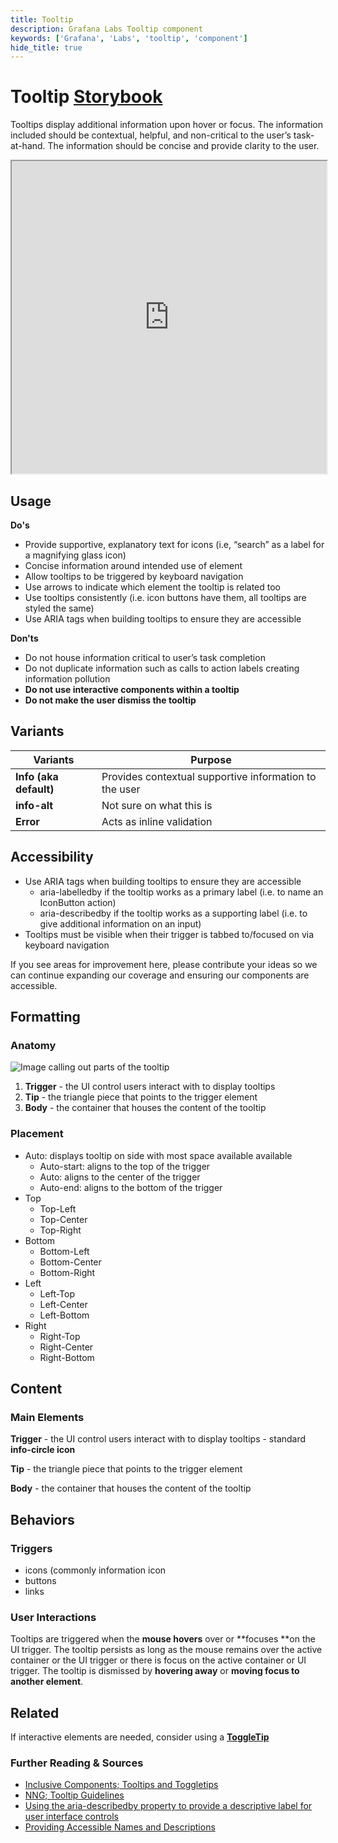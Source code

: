 ```yaml
---
title: Tooltip
description: Grafana Labs Tooltip component
keywords: ['Grafana', 'Labs', 'tooltip', 'component']
hide_title: true
---
```



# Tooltip <Badge text='ready' color='green'></Badge> <a href='https://developers.grafana.com/ui/latest/index.html?path=/story/overlays-tooltip--basic' target='_blank' className='header-links'>Storybook <Icon name="external-link-alt"/> </a>

Tooltips display additional information upon hover or focus. The information included should be contextual, helpful, and non-critical to the user’s task-at-hand. The information should be concise and provide clarity to the user.

<iframe
  src="https://developers.grafana.com/ui/latest/index.html?path=/story/overlays-tooltip--basic&full=1&shortcuts=false&singleStory=true"
  width="100%"
  height="500px"
></iframe>

## Usage

<b>Do's</b>

- Provide supportive, explanatory text for icons (i.e, “search” as a label for a magnifying glass icon)
- Concise information around intended use of element
- Allow tooltips to be triggered by keyboard navigation
- Use arrows to indicate which element the tooltip is related too
- Use tooltips consistently (i.e. icon buttons have them, all tooltips are styled the same)
- Use ARIA tags when building tooltips to ensure they are accessible

<b>Don'ts</b>

- Do not house information critical to user’s task completion
- Do not duplicate information such as calls to action labels creating information pollution
- **Do not use interactive components within a tooltip**
- **Do not make the user dismiss the tooltip**

## Variants

| Variants               | Purpose                                                |
| ---------------------- | ------------------------------------------------------ |
| **Info (aka default)** | Provides contextual supportive information to the user |
| **info-alt**           | Not sure on what this is                               |
| **Error**              | Acts as inline validation                              |

## Accessibility

- Use ARIA tags when building tooltips to ensure they are accessible
  - aria-labelledby if the tooltip works as a primary label (i.e. to name an IconButton action)
  - aria-describedby if the tooltip works as a supporting label (i.e. to give additional information on an input)
- Tooltips must be visible when their trigger is tabbed to/focused on via keyboard navigation

<InfoBox title="👋 &nbsp; Hi there!" severity="info">
  If you see areas for improvement here, please contribute your ideas so we can continue expanding our coverage and
  ensuring our components are accessible.
</InfoBox>

## Formatting

### Anatomy

![Image calling out parts of the tooltip](/img/tooltip_anatomy.png 'Image calling out parts of the tooltip')

1. **Trigger** - the UI control users interact with to display tooltips
2. **Tip** - the triangle piece that points to the trigger element
3. **Body** - the container that houses the content of the tooltip

### Placement

- Auto: displays tooltip on side with most space available available
  - Auto-start: aligns to the top of the trigger
  - Auto: aligns to the center of the trigger
  - Auto-end: aligns to the bottom of the trigger
- Top
  - Top-Left
  - Top-Center
  - Top-Right
- Bottom
  - Bottom-Left
  - Bottom-Center
  - Bottom-Right
- Left
  - Left-Top
  - Left-Center
  - Left-Bottom
- Right
  - Right-Top
  - Right-Center
  - Right-Bottom

## Content

### Main Elements

**Trigger** - the UI control users interact with to display tooltips - standard **info-circle icon**

**Tip** - the triangle piece that points to the trigger element

**Body** - the container that houses the content of the tooltip

## Behaviors

### Triggers

- icons (commonly information icon
- buttons
- links

### User Interactions

Tooltips are triggered when the **mouse hovers** over or **focuses **on the UI trigger. The tooltip persists as long as the mouse remains over the active container or the UI trigger or there is focus on the active container or UI trigger. The tooltip is dismissed by **hovering away** or **moving focus to another element**.

## Related

If interactive elements are needed, consider using a **[ToggleTip](/design-system/Components/toggletip)**

### Further Reading & Sources

- [Inclusive Components; Tooltips and Toggletips](https://inclusive-components.design/tooltips-toggletips/)
- [NNG; Tooltip Guidelines](https://www.nngroup.com/articles/tooltip-guidelines/)
- [Using the aria-describedby property to provide a descriptive label for user interface controls](https://www.w3.org/WAI/WCAG21/Techniques/aria/ARIA1)
- [Providing Accessible Names and Descriptions](https://www.w3.org/WAI/ARIA/apg/practices/names-and-descriptions/)
